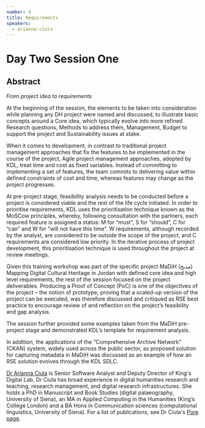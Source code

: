 ```yaml
---
number: 4
title: Requirements
speakers:
  - arianna-ciula
---
```


# Day Two Session One

## Abstract

_From project idea to requirements_

At the beginning of the session, the elements to be taken into consideration
while planning any DH project were named and discussed, to illustrate basic
concepts around a Core idea, which typically evolve into more refined Research
questions, Methods to address them, Management, Budget to support the project
and Sustainability issues at stake.

When it comes to development, in contrast to traditional project management
approaches that fix the features to be implemented in the course of the project,
Agile project management approaches, adopted by KDL, treat time and cost as
fixed variables. Instead of committing to implementing a set of features, the
team commits to delivering value within defined constraints of cost and time,
whereas features may change as the project progresses.

At pre-project stage, feasibility analysis needs to be conducted before a
project is considered viable and the rest of the life cycle initiated. In order
to prioritise requirements, KDL uses the prioritisation technique known as the
MoSCow principles, whereby, following consultation with the partners, each
required feature is assigned a status: M for “must”, S for “should”, C for “can”
and W for “will not have this time”. W requirements, although recorded by the
analyst, are considered to be outside the scope of the project, and C
requirements are considered low priority. In the iterative process of project
development, this prioritisation technique is used throughout the project at
review meetings.

Given this training workshop was part of the specific project MaDiH (مديح)
Mapping Digital Cultural Heritage in Jordan with defined core idea and high
level requirements, the rest of the session focused on the project deliverables.
Producing a Proof of Concept (PoC) is one of the objectives of the project – the
notion of prototype, proving that a scaled-up version of the project can be
executed, was therefore discussed and critiqued as RSE best practice to
encourage review of and reflection on the project’s feasibility and gap
analysis.

The session further provided some examples taken from the MaDiH pre-project
stage and demonstrated KDL’s template for requirement analysis.

In addition, the applications of the “Comprehensive Archive Network” (CKAN)
system, widely used across the public sector, as proposed solution for capturing
metadata in MaDiH was discussed as an example of how an RSE solution evolves
through the KDL SDLC.

<Download download="docs/2.1-Requirements.pdf" />
<Speakers>

[Dr Arianna Ciula](https://www.kdl.kcl.ac.uk/who-we-are/dr-arianna-ciula/) is
Senior Software Analyst and Deputy Director of King's Digital Lab. Dr Ciula has
broad experience in digital humanities research and teaching, research
management, and digital research infrastructures. She holds a PhD in Manuscript
and Book Studies (digital palaeography, University of Siena), an MA in Applied
Computing in the Humanities (King’s College London) and a BA Hons in
Communication sciences (computational linguistics, University of Siena). For a
list of publications, see Dr Ciula's
[Pure page](https://kclpure.kcl.ac.uk/portal/arianna.ciula.html).

